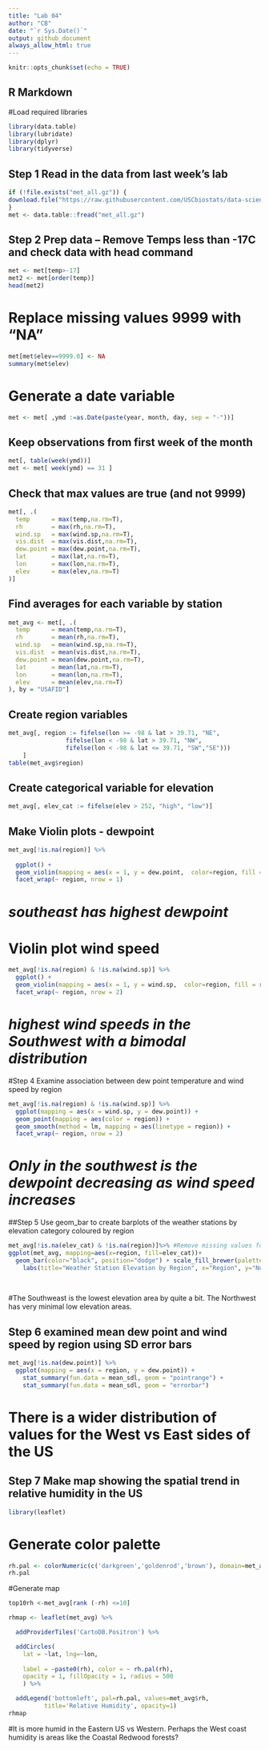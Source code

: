 ```yaml
---
title: "Lab 04"
author: "CB"
date: "`r Sys.Date()`"
output: github_document
always_allow_html: true
---
```


```r
knitr::opts_chunk$set(echo = TRUE)
```

## R Markdown
#Load required libraries
```r
library(data.table)
library(lubridate)
library(dplyr)
library(tidyverse)
```


## Step 1 Read in the data from last week's lab
```r
if (!file.exists("met_all.gz")) {
download.file("https://raw.githubusercontent.com/USCbiostats/data-science-data/master/02_met/met_all.gz", "met_all.gz", method="libcurl", timeout = 60)
}
met <- data.table::fread("met_all.gz")

```
## Step 2 Prep data -- Remove Temps less than -17C and check data with head command

```r
met <- met[temp>-17]
met2 <- met[order(temp)]
head(met2)
```
# Replace missing values 9999 with “NA”

``` r
met[met$elev==9999.0] <- NA
summary(met$elev)
```
# Generate a date variable 

```r

met <- met[ ,ymd :=as.Date(paste(year, month, day, sep = "-"))]

```
## Keep observations from first week of the month

```r


met[, table(week(ymd))]
met <- met[ week(ymd) == 31 ]
```


## Check that max values are true (and not 9999)
```r
met[, .(
  temp      = max(temp,na.rm=T),
  rh        = max(rh,na.rm=T), 
  wind.sp   = max(wind.sp,na.rm=T), 
  vis.dist  = max(vis.dist,na.rm=T), 
  dew.point = max(dew.point,na.rm=T), 
  lat       = max(lat,na.rm=T), 
  lon       = max(lon,na.rm=T), 
  elev      = max(elev,na.rm=T)
)]
```
## Find averages for each variable by station
```r
met_avg <- met[, .(
  temp      = mean(temp,na.rm=T),
  rh        = mean(rh,na.rm=T), 
  wind.sp   = mean(wind.sp,na.rm=T), 
  vis.dist  = mean(vis.dist,na.rm=T), 
  dew.point = mean(dew.point,na.rm=T), 
  lat       = mean(lat,na.rm=T), 
  lon       = mean(lon,na.rm=T), 
  elev      = mean(elev,na.rm=T)
), by = "USAFID"]
```

## Create region variables 
```r
met_avg[, region := fifelse(lon >= -98 & lat > 39.71, "NE",
                fifelse(lon < -98 & lat > 39.71, "NW",
                fifelse(lon < -98 & lat <= 39.71, "SW","SE")))
    ]
table(met_avg$region)

```
## Create categorical variable for elevation
```r
met_avg[, elev_cat := fifelse(elev > 252, "high", "low")]
```



## Make Violin plots - dewpoint
```r
met_avg[!is.na(region)] %>%
  
  ggplot() + 
  geom_violin(mapping = aes(x = 1, y = dew.point,  color=region, fill = region)) + 
  facet_wrap(~ region, nrow = 1)
```
# _southeast has highest dewpoint_

# Violin plot wind speed
```r
met_avg[!is.na(region) & !is.na(wind.sp)] %>% 
  ggplot() + 
  geom_violin(mapping = aes(x = 1, y = wind.sp,  color=region, fill = region)) + 
  facet_wrap(~ region, nrow = 2)

```
# _highest wind speeds in the Southwest with a bimodal distribution_

#Step 4 Examine association between dew point temperature and wind speed by region
```r
met_avg[!is.na(region) & !is.na(wind.sp)] %>% 
  ggplot(mapping = aes(x = wind.sp, y = dew.point)) + 
  geom_point(mapping = aes(color = region)) + 
  geom_smooth(method = lm, mapping = aes(linetype = region)) +
  facet_wrap(~ region, nrow = 2)
```
# _Only in the southwest is the dewpoint decreasing as wind speed increases_


##Step 5 Use geom_bar to create barplots of the weather stations by elevation category coloured by region
```r
met_avg[!is.na(elev_cat) & !is.na(region)]%>% #Remove missing values for these variables
ggplot(met_avg, mapping=aes(x=region, fill=elev_cat))+
  geom_bar(color="black", position="dodge") + scale_fill_brewer(palette="Greens")+
    labs(title="Weather Station Elevation by Region", x="Region", y="Number of Stations")
             
  
```
#The Southweast is the lowest elevation area by quite a bit. The Northwest has very minimal low elevation areas.


## Step 6 examined mean dew point and wind speed by region using SD error bars
```r
met_avg[!is.na(dew.point)] %>%
  ggplot(mapping = aes(x = region, y = dew.point)) + 
    stat_summary(fun.data = mean_sdl, geom = "pointrange") +
    stat_summary(fun.data = mean_sdl, geom = "errorbar") 
```

# There is a wider distribution of values for the West vs East sides of the US

## Step 7 Make map showing the spatial trend in relative humidity in the US
```r
library(leaflet)
```

# Generate color palette
```r
rh.pal <- colorNumeric(c('darkgreen','goldenrod','brown'), domain=met_avg$rh)
rh.pal
```


#Generate map
```r
top10rh <-met_avg[rank (-rh) <=10]
```
```r
rhmap <- leaflet(met_avg) %>% 

  addProviderTiles('CartoDB.Positron') %>% 

  addCircles(
    lat = ~lat, lng=~lon,
                                                
    label = ~paste0(rh), color = ~ rh.pal(rh),
    opacity = 1, fillOpacity = 1, radius = 500
    ) %>%

  addLegend('bottomleft', pal=rh.pal, values=met_avg$rh,
          title='Relative Humidity', opacity=1)
rhmap
```


#It is more humid in the Eastern US vs Western. Perhaps the West coast humidity is areas like the Coastal Redwood forests?
